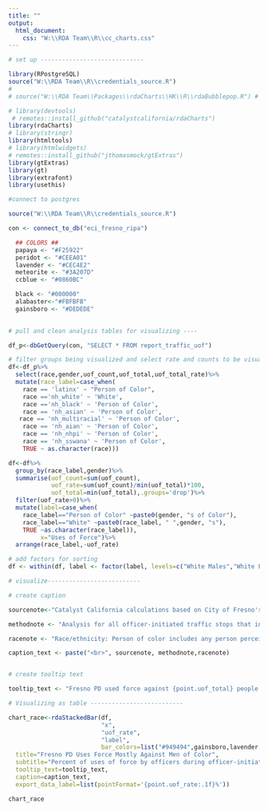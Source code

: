 ```yaml
---
title: ""
output:
  html_document:
    css: "W:\\RDA Team\\R\\cc_charts.css"
---
```

<!-- link to Google Font -->
<link href="https://fonts.googleapis.com/css2?family=Inter:wght@100;200;300;400;500;600;700;800;900&display=swap" rel="stylesheet">

```r

# set up -----------------------------

library(RPostgreSQL)
source("W:\\RDA Team\\R\\credentials_source.R")
# 
# source("W:\\RDA Team\\Packages\\rdaCharts\\HK\\R\\rdaBubblepop.R") # sourcing one of the visual files so I can get color codes

# library(devtools)
 # remotes::install_github("catalystcalifornia/rdaCharts")
library(rdaCharts)
# library(stringr)
library(htmltools) 
# library(htmlwidgets)
# remotes::install_github("jthomasmock/gtExtras")
library(gtExtras)
library(gt)
library(extrafont)
library(usethis)

#connect to postgres

source("W:\\RDA Team\\R\\credentials_source.R")

con <- connect_to_db("eci_fresno_ripa")

  ## COLORS ##
  papaya <- "#F25922"
  peridot <- "#CEEA01"
  lavender <- "#CEC4E2"
  meteorite <- "#3A207D"
  ccblue <- "#0860BC"

  black <- "#000000"
  alabaster<-"#FBFBFB"
  gainsboro <- "#DEDEDE"

  
# pull and clean analysis tables for visualizing ----

df_p<-dbGetQuery(con, "SELECT * FROM report_traffic_uof")

# filter groups being visualized and select rate and counts to be visualized
df<-df_p%>%  
  select(race,gender,uof_count,uof_total,uof_total_rate)%>%
  mutate(race_label=case_when(
    race == 'latinx' ~ "Person of Color", 
    race =='nh_white' ~ 'White',
    race =='nh_black' ~ 'Person of Color',
    race == 'nh_asian' ~ 'Person of Color',
   race == 'nh_multiracial' ~ 'Person of Color',
    race == 'nh_aian' ~ 'Person of Color',
    race == 'nh_nhpi' ~ 'Person of Color',
    race == 'nh_sswana' ~ 'Person of Color', 
    TRUE ~ as.character(race)))

df<-df%>%
  group_by(race_label,gender)%>%
  summarise(uof_count=sum(uof_count),
            uof_rate=sum(uof_count)/min(uof_total)*100,
            uof_total=min(uof_total),.groups='drop')%>%
  filter(uof_rate>0)%>%
  mutate(label=case_when(
    race_label=="Person of Color" ~paste0(gender, "s of Color"),
    race_label=="White" ~paste0(race_label, " ",gender, "s"),
    TRUE ~as.character(race_label)),
         x="Uses of Force")%>%
  arrange(race_label,-uof_rate)

# add factors for sorting
df <- within(df, label <- factor(label, levels=c("White Males","White Females","Females of Color", "Males of Color")))

# visualize--------------------------

# create caption 

sourcenote<-"Catalyst California calculations based on City of Fresno's Police Stop Data (2022), catalystcalifornia.org, 2024. "

methodnote <- "Analysis for all officer-initiated traffic stops that included an officer using force against a person in 2022."

racenote <- "Race/ethnicity: Person of color includes any person perceived as non-White. According to the data source, officers reported no uses of force against transgender and gendernonconfirming individuals."

caption_text <- paste("<br>", sourcenote, methodnote,racenote)


# create tooltip text

tooltip_text <- "Fresno PD used force against {point.uof_total} people during officer-initiated traffic stops. <b>{point.uof_rate:.1f}%</b> of these people were perceived as <b>{point.label}</b> by officers."

# Visualizing as table --------------------------

chart_race<-rdaStackedBar(df,
                          "x",
                          "uof_rate",
                          "label",
                          bar_colors=list("#949494",gainsboro,lavender,meteorite),
  title="Fresno PD Uses Force Mostly Against Men of Color",
  subtitle="Percent of uses of force by officers during officer-initiated traffic stops",
  tooltip_text=tooltip_text,
  caption=caption_text,
  export_data_label=list(pointFormat='{point.uof_rate:.1f}%'))

```

```r

chart_race

```
<script>
  widg = document.getElementsByClassName('html-widget'); //find widgets
  for (let i = 0; i < widg.length; i++) { //loop through
    document.getElementsByClassName('highchart')[i].style.width = '100%'; //adjust width
    document.getElementsByClassName('highchart')[i].style.height = '100%'; //adjust height
  }
</script>